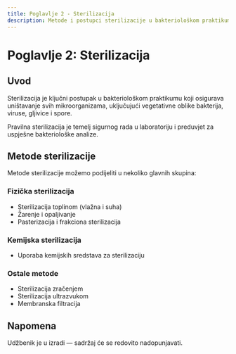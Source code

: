 ```yaml
---
title: Poglavlje 2 - Sterilizacija
description: Metode i postupci sterilizacije u bakteriološkom praktikumu
---
```


# Poglavlje 2: Sterilizacija

## Uvod

Sterilizacija je ključni postupak u bakteriološkom praktikumu koji osigurava uništavanje svih mikroorganizama, uključujući vegetativne oblike bakterija, viruse, gljivice i spore.

Pravilna sterilizacija je temelj sigurnog rada u laboratoriju i preduvjet za uspješne bakteriološke analize.

## Metode sterilizacije

Metode sterilizacije možemo podijeliti u nekoliko glavnih skupina:

### Fizička sterilizacija
- Sterilizacija toplinom (vlažna i suha)
- Žarenje i opaljivanje
- Pasterizacija i frakciona sterilizacija

### Kemijska sterilizacija
- Uporaba kemijskih sredstava za sterilizaciju

### Ostale metode
- Sterilizacija zračenjem
- Sterilizacija ultrazvukom
- Membranska filtracija

## Napomena

Udžbenik je u izradi — sadržaj će se redovito nadopunjavati.